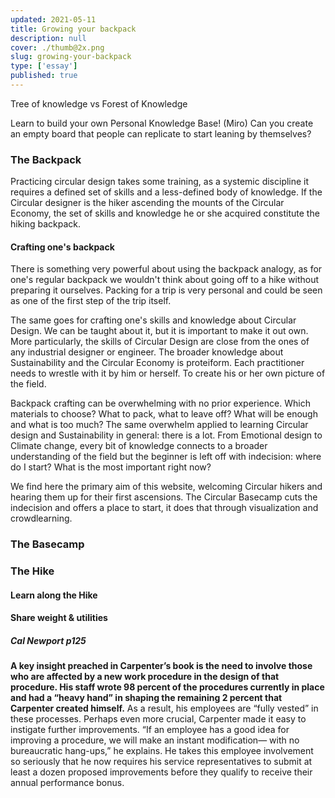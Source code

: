 ```yaml
---
updated: 2021-05-11
title: Growing your backpack
description: null
cover: ./thumb@2x.png
slug: growing-your-backpack
type: ['essay']
published: true
---
```


Tree of knowledge vs Forest of Knowledge

Learn to build your own Personal Knowledge Base! (Miro)
Can you create an empty board that people can replicate to start leaning by themselves?

### The Backpack
Practicing circular design takes some training, as a systemic discipline it requires a defined set of skills and a less-defined body of knowledge. If the Circular designer is the hiker ascending the mounts of the Circular Economy, the set of skills and knowledge he or she acquired constitute the hiking backpack. 

#### Crafting one's backpack 

There is something very powerful about using the backpack analogy, as for one's regular backpack we wouldn't think about going off to a hike without preparing it ourselves. Packing for a trip is very personal and could be seen as one of the first step of the trip itself. 

The same goes for crafting one's skills and knowledge about Circular Design. We can be taught about it, but it is important to make it out own. More particularly, the skills of Circular Design are close from the ones of any industrial designer or engineer. The broader knowledge about Sustainability and the Circular Economy is proteiform. Each practitioner needs to wrestle with it by him or herself. To create his or her own picture of the field. 

Backpack crafting can be overwhelming with no prior experience. Which materials to choose? What to pack, what to leave off? What will be enough and what is too much? 
The same overwhelm applied to learning Circular design and Sustainability in general: there is a lot. From Emotional design to Climate change, every bit of knowledge connects to a broader understanding of the field but the beginner is left off with indecision: where do I start? What is the most important right now? 

We find here the primary aim of this website, welcoming Circular hikers and hearing them up for their first ascensions. The Circular Basecamp cuts the indecision and offers a place to start, it does that through visualization and crowdlearning. 

### The Basecamp



### The Hike 

#### Learn along the Hike 

#### Share weight & utilities 


##### Cal Newport p125
 **A key insight
preached in Carpenter’s book is the need to involve those
who are affected by a new work procedure in the design of
that procedure. His staff wrote 98 percent of the procedures
currently in place and had a “heavy hand” in shaping the remaining
2 percent that Carpenter created himself.** As a result,
his employees are “fully vested” in these processes. Perhaps
even more crucial, Carpenter made it easy to instigate
further improvements. “If an employee has a good idea
for improving a procedure, we will make an instant modification—
with no bureaucratic hang-ups,” he explains.  He
takes this employee involvement so seriously that he now requires
his service representatives to submit at least a dozen
proposed improvements before they qualify to receive their
annual performance bonus.